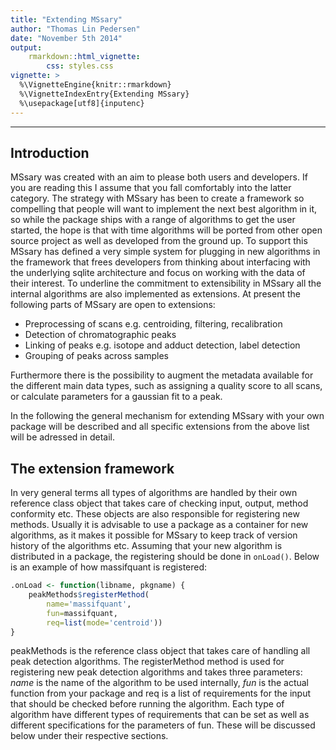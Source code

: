 ```yaml
---
title: "Extending MSsary"
author: "Thomas Lin Pedersen"
date: "November 5th 2014"
output: 
    rmarkdown::html_vignette:
        css: styles.css
vignette: >
  %\VignetteEngine{knitr::rmarkdown}
  %\VignetteIndexEntry{Extending MSsary}
  %\usepackage[utf8]{inputenc}
---
```


* * *

## Introduction

MSsary was created with an aim to please both users and developers. If you are
reading this I assume that you fall comfortably into the latter category. The 
strategy with MSsary has been to create a framework so compelling that people
will want to implement the next best algorithm in it, so while the package ships
with a range of algorithms to get the user started, the hope is that with time 
algorithms will be ported from other open source project as well as developed
from the ground up. To support this MSsary has defined a very simple system for
plugging in new algorithms in the framework that frees developers from thinking 
about interfacing with the underlying sqlite architecture and focus on working
with the data of their interest. To underline the commitment to extensibility in
MSsary all the internal algorithms are also implemented as extensions. At 
present the following parts of MSsary are open to extensions:

* Preprocessing of scans e.g. centroiding, filtering, recalibration
* Detection of chromatographic peaks
* Linking of peaks e.g. isotope and adduct detection, label detection
* Grouping of peaks across samples

Furthermore there is the possibility to augment the metadata available for the
different main data types, such as assigning a quality score to all scans, or 
calculate parameters for a gaussian fit to a peak.

In the following the general mechanism for extending MSsary with your own 
package will be described and all specific extensions from the above list will
be adressed in detail.

## The extension framework

In very general terms all types of algorithms are handled by their own reference
class object that takes care of checking input, output, method conformity etc.
These objects are also responsible for registering new methods. Usually it is
advisable to use a package as a container for new algorithms, as it makes it
possible for MSsary to keep track of version history of the algorithms etc.
Assuming that your new algorithm is distributed in a package, the registering 
should be done in `onLoad()`. Below is an example of how massifquant is 
registered:

```r
.onLoad <- function(libname, pkgname) {
    peakMethods$registerMethod(
        name='massifquant', 
        fun=massifquant, 
        req=list(mode='centroid'))
}
```

peakMethods is the reference class object that takes care of handling all
peak detection algorithms. The registerMethod method is used for registering new
peak detection algorithms and takes three parameters: *name* is the name of the 
algorithm to be used internally, *fun* is the actual function from your package
and req is a list of requirements for the input that should be checked before 
running the algorithm. Each type of algorithm have different types of 
requirements that can be set as well as different specifications for the 
parameters of fun. These will be discussed below under their respective 
sections.